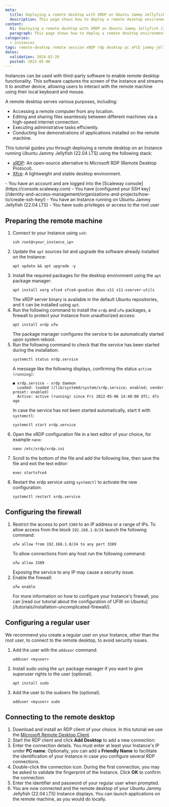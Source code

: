 ```yaml
---
meta:
  title: Deploying a remote desktop with XRDP on Ubuntu Jammy Jellyfish (22.04 LTS)
  description: This page shows how to deploy a remote desktop environment with xfce and xrdp on Jammy Jellyfish (22.04 LTS)
content:
  h1: Deploying a remote desktop with XRDP on Ubuntu Jammy Jellyfish (22.04 LTS)
  paragraph: This page shows how to deploy a remote desktop environment with xfce and xrdp on Jammy Jellyfish (22.04 LTS)
categories:
  - instances
tags: remote-desktop remote session xRDP rdp desktop pc xFCE jammy-jellyfish
dates:
  validation: 2024-02-26
  posted: 2022-05-06
---
```


Instances can be used with third-party software to enable remote desktop functionality.
This software captures the screen of the instance and streams it to another device, allowing users to interact with the remote machine using their local keyboard and mouse.

A remote desktop serves various purposes, including:

- Accessing a remote computer from any location.
- Editing and sharing files seamlessly between different machines via a high-speed internet connection.
- Executing administrative tasks efficiently.
- Conducting live demonstrations of applications installed on the remote machine.

This tutorial guides you through deploying a remote desktop on an Instance running Ubuntu Jammy Jellyfish (22.04 LTS) using the following stack:

- [xRDP](http://xrdp.org/): An open-source alternative to Microsoft RDP (Remote Desktop Protocol).
- [Xfce](https://xfce.org/): A lightweight and stable desktop environment.

<Macro id="requirements" />

<Message type="requirement">
  - You have an account and are logged into the [Scaleway console](https://console.scaleway.com)
  - You have [configured your SSH key](/identity-and-access-management/organizations-and-projects/how-to/create-ssh-key/)
  - You have an Instance running on Ubuntu Jammy Jellyfish (22.04 LTS)
  - You have sudo privileges or access to the root user
</Message>

## Preparing the remote machine

1. Connect to your Instance using `ssh`:
    ```
    ssh root@<your_instance_ip>
    ```
2. Update the `apt` sources list and upgrade the software already installed on the Instance:
    ```
    apt update && apt upgrade -y
    ```
3. Install the required packages for the desktop environment using the `apt` package manager:
    ```
    apt install xorg xfce4 xfce4-goodies dbus-x11 x11-xserver-utils
    ```
    The xRDP server binary is available in the default Ubuntu repositories, and it can be installed using `apt`.
4. Run the following command to install the `xrdp` and `ufw` packages, a firewall to protect your Instance from unauthorized access:
    ```
    apt install xrdp ufw
    ```
    The package manager configures the service to be automatically started upon system reboot.
5. Run the following command to check that the service has been started during the installation:
    ```
    systemctl status xrdp.service
    ```
    A message like the following displays, confirming the status `active (running)`:
    ```
    ● xrdp.service - xrdp daemon
      Loaded: loaded (/lib/systemd/system/xrdp.service; enabled; vendor preset: enabled)
      Active: active (running) since Fri 2022-05-06 14:40:08 UTC; 47s ago
    ```
    In case the service has not been started automatically, start it with `systemctl`:
    ```
    systemctl start xrdp.service
    ```
6. Open the xRDP configuration file in a text editor of your choice, for example `nano`:
    ```
    nano /etc/xrdp/xrdp.ini
    ```
7. Scroll to the bottom of the file and add the following line, then save the file and exit the text editor:
    ```
    exec startxfce4
    ```
8. Restart the xrdp service using `systemctl` to activate the new configuration:
    ```
    systemctl restart xrdp.service
    ```

## Configuring the firewall

1. Restrict the access to port `3389` to an IP address or a range of IPs. To allow access from the block `192.168.1.0/24` launch the following command:
    ```
    ufw allow from 192.168.1.0/24 to any port 3389
    ```
    To allow connections from any host run the following command:
    ```
    ufw allow 3389
    ```
    <Message type="important">
      Exposing the service to any IP may cause a security issue.
    </Message>
2. Enable the firewall:
    ```
    ufw enable
    ```
    <Message type="tip">
      For more information on how to configure your Instance's firewall, you can [read our tutorial about the configuration of UFW on Ubuntu](/tutorials/installation-uncomplicated-firewall/).
    </Message>

## Configuring a regular user

We recommend you create a regular user on your Instance, other than the root user, to connect to the remote desktop, to avoid security issues.

1. Add the user with the `adduser` command:
    ```
    adduser <myuser>
    ```
2. Install sudo using the `apt` package manager if you want to give superuser rights to the user (optional).
    ```
    apt install sudo
    ```
3. Add the user to the sudoers file (optional).
    ```
    adduser <myuser> sudo
    ```

## Connecting to the remote desktop

1. Download and install an RDP client of your choice. In this tutorial we use the [Microsoft Remote Desktop Client](https://docs.microsoft.com/en-us/windows-server/remote/remote-desktop-services/clients/remote-desktop-clients).
2. Start the RDP client and click **Add Desktop** to add a new connection:
    <Lightbox src="scaleway-rdp_01.webp" alt="" />
3. Enter the connection details. You must enter at least your Instance's IP under **PC name**. Optionally, you can add a **Friendly Name** to facilitate the identification of your Instance in case you configure several RDP connections.
    <Lightbox src="scaleway-rdp_02.webp" alt="" />
4. Double-click the connection icon. During the first connection, you may be asked to validate the fingerprint of the Instance. Click **OK** to confirm the connection.
5. Enter the identifier and password of your regular user when prompted.
6. You are now connected and the remote desktop of your Ubuntu Jammy Jellyfish (22.04 LTS) Instance displays. You can launch applications on the remote machine, as you would do locally.
    <Lightbox src="scaleway-rdp_03.webp" alt="" />
